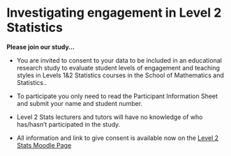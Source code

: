# Investigating engagement in Level 2 Statistics {-}

**Please join our study...**

* You are invited to consent to your data to be included in an educational research study to evaluate student levels of engagement and teaching styles in Levels 1&2 Statistics courses in the School of Mathematics and Statistics..

* To participate you only need to read the Participant Information Sheet and submit your name and student number. 

* Level 2 Stats lecturers and tutors will have no knowledge of who has/hasn't participated in the study.  

* All information and link to give consent is available now on the [Level 2 Stats Moodle Page](https://moodle.gla.ac.uk/course/view.php?id=38599#section-7)
